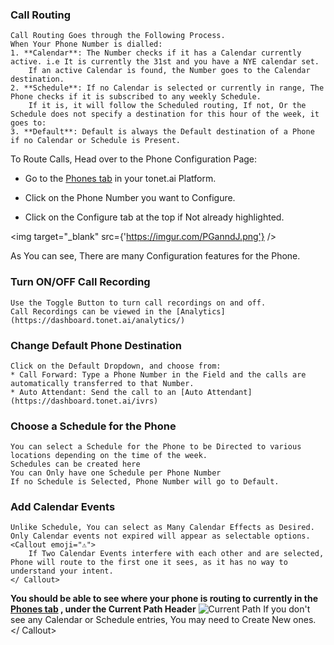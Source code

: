 
### Call Routing
    Call Routing Goes through the Following Process.
    When Your Phone Number is dialled:    
    1. **Calendar**: The Number checks if it has a Calendar currently active. i.e It is currently the 31st and you have a NYE calendar set.  
        If an active Calendar is found, the Number goes to the Calendar destination.
    2. **Schedule**: If no Calendar is selected or currently in range, The Phone checks if it is subscribed to any weekly Schedule. 
        If it is, it will follow the Scheduled routing, If not, Or the Schedule does not specify a destination for this hour of the week, it goes to:
    3. **Default**: Default is always the Default destination of a Phone if no Calendar or Schedule is Present.    

To Route Calls, Head over to the Phone Configuration Page: 

* Go to the [Phones tab](https://dashboard.tonet.ai/phones) in your tonet.ai Platform.  

* Click on the Phone Number you want to Configure.  

* Click on the Configure tab at the top if Not already highlighted. 

<img target="_blank" src={'https://imgur.com/PGanndJ.png'} />


As You can see, There are many Configuration features for the Phone.

### Turn ON/OFF Call Recording
    Use the Toggle Button to turn call recordings on and off. 
    Call Recordings can be viewed in the [Analytics](https://dashboard.tonet.ai/analytics/)
### Change Default Phone Destination
    Click on the Default Dropdown, and choose from:  
    * Call Forward: Type a Phone Number in the Field and the calls are automatically transferred to that Number.
    * Auto Attendant: Send the call to an [Auto Attendant](https://dashboard.tonet.ai/ivrs) 
### Choose a Schedule for the Phone
    You can select a Schedule for the Phone to be Directed to various locations depending on the time of the week.  
    Schedules can be created here    
    You can Only have one Schedule per Phone Number  
    If no Schedule is Selected, Phone Number will go to Default.
### Add Calendar Events
    Unlike Schedule, You can select as Many Calendar Effects as Desired. Only Calendar events not expired will appear as selectable options.
    <Callout emoji="⚠">
        If Two Calendar Events interfere with each other and are selected, Phone will route to the first one it sees, as it has no way to understand your intent.  
    </ Callout>  
**You should be able to see where your phone is routing to currently in the [Phones tab](https://dashboard.tonet.ai/phones) , under the Current Path Header**
![Current Path](https://imgur.com/Vu3RSUU.png)
    <Callout emoji="⚠">
        If you don't see any Calendar or Schedule entries, You may need to Create New ones.
    </ Callout>
